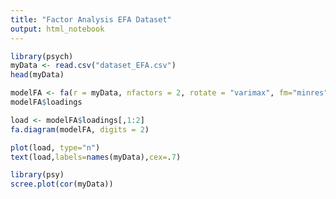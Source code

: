 ---
title: "Factor Analysis EFA Dataset"
output: html_notebook
---


```{r}
library(psych)
myData <- read.csv("dataset_EFA.csv")
head(myData)
```

```{r}
modelFA <- fa(r = myData, nfactors = 2, rotate = "varimax", fm="minres")
modelFA$loadings
```

```{r}
load <- modelFA$loadings[,1:2]
fa.diagram(modelFA, digits = 2)
```

```{r}
plot(load, type="n")
text(load,labels=names(myData),cex=.7)
```

```{r}
library(psy)
scree.plot(cor(myData))
```


